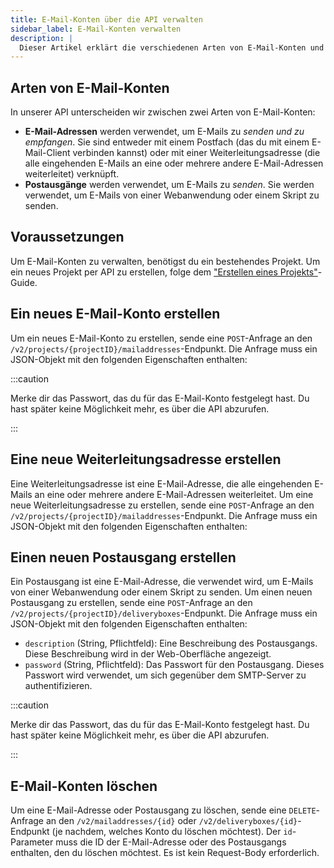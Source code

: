 ```yaml
---
title: E-Mail-Konten über die API verwalten
sidebar_label: E-Mail-Konten verwalten
description: |
  Dieser Artikel erklärt die verschiedenen Arten von E-Mail-Konten und wie du sie über die API verwalten kannst.
---
```



## Arten von E-Mail-Konten

In unserer API unterscheiden wir zwischen zwei Arten von E-Mail-Konten:

- **E-Mail-Adressen** werden verwendet, um E-Mails zu _senden und zu empfangen_.
  Sie sind entweder mit einem Postfach (das du mit einem E-Mail-Client verbinden
  kannst) oder mit einer Weiterleitungsadresse (die alle eingehenden E-Mails an
  eine oder mehrere andere E-Mail-Adressen weiterleitet) verknüpft.
- **Postausgänge** werden verwendet, um E-Mails zu _senden_. Sie werden
  verwendet, um E-Mails von einer Webanwendung oder einem Skript zu senden.

## Voraussetzungen

Um E-Mail-Konten zu verwalten, benötigst du ein bestehendes Projekt. Um ein
neues Projekt per API zu erstellen, folge dem
["Erstellen eines Projekts"](./create-project)-Guide.

## Ein neues E-Mail-Konto erstellen

Um ein neues E-Mail-Konto zu erstellen, sende eine `POST`-Anfrage an den
`/v2/projects/{projectID}/mailaddresses`-Endpunkt. Die Anfrage muss ein
JSON-Objekt mit den folgenden Eigenschaften enthalten:

<ApiSchema
  example
  pointer="#/components/schemas/de.mittwald.v1.mail.CreateMailAddress"
/>

:::caution

Merke dir das Passwort, das du für das E-Mail-Konto festgelegt hast. Du hast
später keine Möglichkeit mehr, es über die API abzurufen.

:::

## Eine neue Weiterleitungsadresse erstellen

Eine Weiterleitungsadresse ist eine E-Mail-Adresse, die alle eingehenden E-Mails
an eine oder mehrere andere E-Mail-Adressen weiterleitet. Um eine neue
Weiterleitungsadresse zu erstellen, sende eine `POST`-Anfrage an den
`/v2/projects/{projectID}/mailaddresses`-Endpunkt. Die Anfrage muss ein
JSON-Objekt mit den folgenden Eigenschaften enthalten:

<ApiSchema
  example
  pointer="#/components/schemas/de.mittwald.v1.mail.CreateForwardAddress"
/>

## Einen neuen Postausgang erstellen

Ein Postausgang ist eine E-Mail-Adresse, die verwendet wird, um E-Mails von
einer Webanwendung oder einem Skript zu senden. Um einen neuen Postausgang zu
erstellen, sende eine `POST`-Anfrage an den
`/v2/projects/{projectID}/deliveryboxes`-Endpunkt. Die Anfrage muss ein
JSON-Objekt mit den folgenden Eigenschaften enthalten:

- `description` (String, Pflichtfeld): Eine Beschreibung des Postausgangs. Diese
  Beschreibung wird in der Web-Oberfläche angezeigt.
- `password` (String, Pflichtfeld): Das Passwort für den Postausgang. Dieses
  Passwort wird verwendet, um sich gegenüber dem SMTP-Server zu
  authentifizieren.

:::caution

Merke dir das Passwort, das du für das E-Mail-Konto festgelegt hast. Du hast
später keine Möglichkeit mehr, es über die API abzurufen.

:::

## E-Mail-Konten löschen

Um eine E-Mail-Adresse oder Postausgang zu löschen, sende eine `DELETE`-Anfrage
an den `/v2/mailaddresses/{id}` oder `/v2/deliveryboxes/{id}`-Endpunkt (je
nachdem, welches Konto du löschen möchtest). Der `id`-Parameter muss die ID der
E-Mail-Adresse oder des Postausgangs enthalten, den du löschen möchtest. Es ist
kein Request-Body erforderlich.
